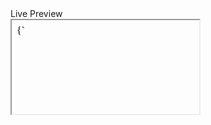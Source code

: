 <Frame>
  <div style={{
    background: '#0f131a',
    border: '1px solid #1f2430',
    borderRadius: '8px',
    overflow: 'hidden',
    boxShadow: '0 10px 30px rgba(0,0,0,.35)'
  }}>
    <div style={{ display: 'flex', gap: 8, alignItems: 'center', padding: '10px 12px', background: '#0c1118', borderBottom: '1px solid #1f2430' }}>
      <div style={{ width: 10, height: 10, borderRadius: '50%', background: '#ff5f56' }} />
      <div style={{ width: 10, height: 10, borderRadius: '50%', background: '#ffbd2e' }} />
      <div style={{ width: 10, height: 10, borderRadius: '50%', background: '#27c93f' }} />
      <div style={{ marginLeft: 10, color: '#7aa2f7', fontWeight: 600 }}>Live Preview</div>
    </div>
    <div style={{ padding: 0 }}>
      <iframe
        title="Live Component Preview"
        style={{ width: '100%', height: 280, border: 0 }}
        sandbox="allow-scripts allow-same-origin"
        srcDoc={`<!doctype html><html lang="en"><head><meta charset="utf-8"/><meta name="viewport" content="width=device-width, initial-scale=1"/><style>
          :root{color-scheme:dark}body{margin:0;font-family:ui-monospace,Menlo,Consolas,monospace;background:#0b0e14;color:#e6e1cf}
          .terminal{background:#0f131a;border:1px solid #1f2430}
          .top{display:flex;gap:8px;align-items:center;padding:10px 12px;background:#0c1118;border-bottom:1px solid #1f2430}
          .dot{width:10px;height:10px;border-radius:50%}.red{background:#ff5f56}.yellow{background:#ffbd2e}.green{background:#27c93f}
          .body{padding:14px;font-size:13px;line-height:1.6;min-height:180px}
          .row{display:flex;align-items:center;gap:1ch}.btn{border:1px solid #2c3443;background:#0b0f16;color:#e6e1cf;padding:2px 6px;border-radius:4px;cursor:pointer}
          .primary{border-color:#14b8a6;background:#14b8a6;color:#0b0e14}.destructive{border-color:#ef4444;background:#ef4444;color:#0b0e14}
          .input{border:1px solid #2c3443;background:#0b0f16;color:#e6e1cf;padding:2px 6px;border-radius:4px;min-width:220px;outline:none}
          .group{border:1px solid #2c3443;padding:8px;border-radius:6px;margin-bottom:8px}.label{color:#7aa2f7;margin-bottom:6px}
          .bar{width:100%;height:8px;background:#111520;border:1px solid #2c3443;border-radius:4px;overflow:hidden}
          .bar>div{height:100%;background:linear-gradient(90deg,#14b8a6,#22d3ee);width:0%;transition:width .12s linear}
          .status{display:flex;gap:2ch;color:#a6accd;opacity:.9;border-top:1px solid #1f2430;padding-top:8px;margin-top:8px}
        </style></head><body>
        <div class="terminal"><div class="top"><div class="dot red"></div><div class="dot yellow"></div><div class="dot green"></div></div><div id="b" class="body"></div></div>
        <script>
          const el=(t,p={},c=[])=>{const n=document.createElement(t);Object.entries(p).forEach(([k,v])=>{if(k==='text')n.textContent=v;else if(k in n)n[k]=v;else n.setAttribute(k,v)});c.forEach(x=>n.appendChild(x));return n};
          const b=document.getElementById('b');
          let name;try{const r=new URL(document.referrer);const seg=r.pathname.split('/').filter(Boolean);name=(seg.pop()||'component').replace(/-/g,' ');name=name.replace(/\b\w/g,m=>m.toUpperCase());}catch{ name='Component'; }
          const demos={
            'Button':()=>{const info=el('div',{class:'label',text:'Press buttons'});const row=el('div',{class:'row'});const out=el('div',{style:'margin-top:8px;color:#a6accd;'});['Default',['Run','primary'],['Delete','destructive']].forEach(x=>{let t=x[0]||x;let cls=x[1]||'';const btn=el('button',{class:'btn '+cls,text:t});btn.addEventListener('click',()=>out.textContent='Pressed: '+t);row.appendChild(btn)});b.append(info,row,out);},
            'Text Input':()=>{const g=el('div',{class:'group'});g.append(el('div',{class:'label',text:'Type and press Enter'}));const r=el('div',{class:'row'});const i=el('input',{class:'input',placeholder:'Your text...'});const o=el('div',{style:'margin-top:8px;color:#a6accd;'});i.addEventListener('keydown',e=>{if(e.key==='Enter'){o.textContent='Submitted: '+(i.value||'');i.value='';}});r.append(i);g.append(r,o);b.append(g);i.focus();},
            'Spinner':()=>{const g=el('div',{class:'group'});const s=el('span',{text:'⠋'});const t=['⠋','⠙','⠹','⠸','⠼','⠴','⠦','⠧','⠇','⠏'];let i=0;const id=setInterval(()=>{i=(i+1)%t.length;s.textContent=t[i];},80);g.append(el('div',{class:'label',text:'Loading...'}),el('div',{class:'row'},[s,el('span',{text:'Streaming tokens...'})]));b.append(g);window.addEventListener('unload',()=>clearInterval(id));},
            'Progress Bar':()=>{const g=el('div',{class:'group'});g.append(el('div',{class:'label',text:'Task progress'}));const bar=el('div',{class:'bar'},[el('div')]);const o=el('div',{style:'margin-top:8px;color:#a6accd;'});g.append(bar,o);b.append(g);let v=0;const id=setInterval(()=>{v=(v+4)%104;bar.firstChild.style.width=Math.min(v,100)+'%';o.textContent=Math.min(v,100)+'%';},120);window.addEventListener('unload',()=>clearInterval(id));},
            'Status Bar':()=>{const s=el('div',{class:'status'});s.append(el('span',{text:'Ln 10, Col 4'}),el('span',{text:'UTF-8'}),el('span',{text:'Spaces: 2'}),el('span',{text:'Terminal: 80x24'}));b.append(s);}
          };
          const map={'Textinput':'Text Input','Progressbar':'Progress Bar','Statusbar':'Status Bar'};const key=map[name]||name; (demos[key]||demos['Button'])();
        </script></body></html>`}
      />
    </div>
    <div style={{ padding: 12, fontSize: 12, lineHeight: 1.6, color: '#a6accd', borderTop: '1px solid #1f2430' }}>
      <div>Per anteprima interattiva reale, esegui localmente:</div>
      <div><span style={{ color: '#7fe7c4' }}>$</span> npm run tsx:core-gallery</div>
      <div style={{ marginTop: 8, opacity: .9 }}>Oppure <code>npm run start:core-gallery</code> (build + run).</div>
    </div>
  </div>
</Frame>

